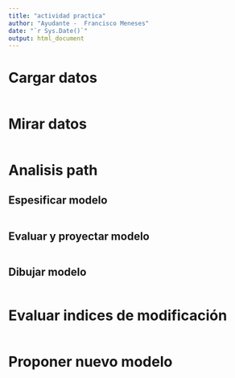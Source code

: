 ```yaml
---
title: "actividad practica"
author: "Ayudante -  Francisco Meneses"
date: "`r Sys.Date()`"
output: html_document
---
```



# Cargar datos

```r

```

# Mirar datos

```r


```

# Analisis path


## Espesificar modelo

```r

```

## Evaluar y proyectar modelo

```r

```


## Dibujar modelo

```r

```


# Evaluar indices de modificación

```r

```

# Proponer nuevo modelo
